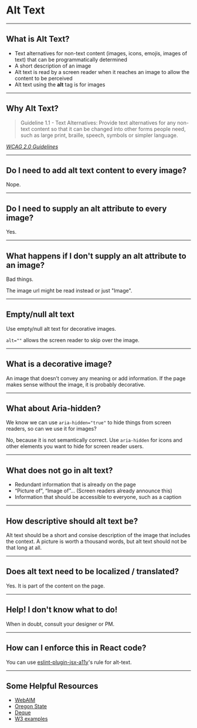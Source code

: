 

<Head>
  <title>Alt Text</title>
</Head>

# Alt Text

---

## What is Alt Text?

<ul>
	<li>Text alternatives for non-text content (images, icons, emojis, images of text) that can be programmatically determined</li>
	<li>A short description of an image</li>
	<li>Alt text is read by a screen reader when it reaches an image to allow the content to be perceived</li>
	<li>Alt text using the <b>alt</b> tag is for images</li>
</ul>

---

## Why Alt Text?

<blockquote>Guideline 1.1 - Text Alternatives: Provide text alternatives for any non-text content so that it can be changed into other forms people need, such as large print, braille, speech, symbols or simpler language.</blockquote>
<a href="https://www.w3.org/TR/WCAG20/#text-equiv"><cite>WCAG 2.0 Guidelines</cite></a>

---

## Do I need to add alt text content to every image?

Nope.

---

## Do I need to supply an alt attribute to every image?

Yes.

---

## What happens if I don't supply an alt attribute to an image?

Bad things.

The image url might be read instead or just "Image".

---

## Empty/null alt text

Use empty/null alt text for decorative images.

`alt=""` allows the screen reader to skip over the image.

---

## What is a decorative image?

An image that doesn’t convey any meaning or add information. If the page makes sense without the image, it is probably decorative.

---

## What about Aria-hidden?

We know we can use `aria-hidden="true"` to hide things from screen readers, so can we use it for images?

No, because it is not semantically correct. Use `aria-hidden` for icons and other elements you want to hide for screen reader users.

---

## What does not go in alt text?

<ul>
	<li>Redundant information that is already on the page</li>
	<li>“Picture of”, “Image of”... (Screen readers already announce this)</li>
	<li>Information that should be accessible to everyone, such as a caption</li>
</ul>

---

## How descriptive should alt text be?

Alt text should be a short and consise description of the image that includes the context.
A picture is worth a thousand words, but alt text should not be that long at all.

---

## Does alt text need to be localized / translated?

Yes. It is part of the content on the page.

---

## Help! I don't know what to do!

When in doubt, consult your designer or PM.

---

## How can I enforce this in React code?

You can use <a href="https://github.com/evcohen/eslint-plugin-jsx-a11y/blob/master/docs/rules/alt-text.md">eslint-plugin-jsx-a11y</a>'s rule for alt-text.

---

## Some Helpful Resources
<ul>
	<li><a href="https://webaim.org/techniques/alttext/">WebAIM</a></li>
	<li><a href="https://accessibility.oregonstate.edu/alttext">Oregon State</a></li>
	<li><a href="https://www.deque.com/blog/great-alt-text-introduction/">Deque</a></li>
	<li><a href="https://www.w3.org/WAI/tutorials/images/informative/">W3 examples</a></li>
</ul>
